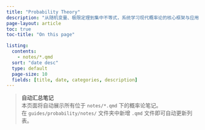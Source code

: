 ```yaml
---
title: "Probability Theory"
description: "从随机变量、极限定理到集中不等式，系统学习现代概率论的核心框架与应用。"
page-layout: article
toc: true
toc-title: "On this page"

listing:
  contents:
    - notes/*.qmd
  sort: "date desc"
  type: default
  page-size: 10
  fields: [title, date, categories, description]
---
```



> **自动汇总笔记**  
> 本页面将自动展示所有位于 `notes/*.qmd` 下的概率论笔记。  
> 在 `guides/probability/notes/` 文件夹中新增 `.qmd` 文件即可自动更新列表。
